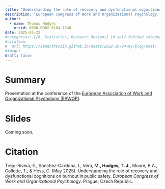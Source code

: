 ```yaml
---
title: "Understanding the role of recovery and dysfunctional cognitions on burnout in public safety"
description: "European Congress of Work and Organizational Psychology, Prague"
author:
  - name: Thomas Hodges
    orcid: 0000-0002-5184-7346
date: 2025-05-22
#categories: \[R, Statistics, Research Design\] \# self-defined categories
#citation: 
#  url: https://samanthacsik.github.io/posts/2022-10-24-my-blog-post/ 
#image: 
draft: false
---
```


# Summary

Presentation at the conference of the [European Association of Work and Organizational Psychology (EAWOP)](https://eawop.org).

# Slides

Coming soon.

# Citation

Trejo-Rivera, E., Sánchez-Cardona, I., Vera, M**., Hodges, T. J.,** Moore, B.A., Collette, T., & Hess, C. (May 2025). Understanding the role of recovery and dysfunctional cognitions on burnout in public safety. *European Congress of Work and Organizational Psychology*. Prague, Czech Republic. 
